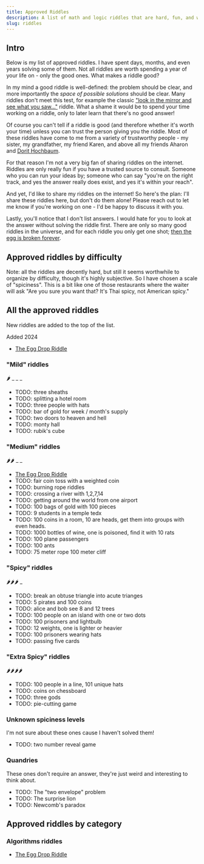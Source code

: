 ```yaml
---
title: Approved Riddles
description: A list of math and logic riddles that are hard, fun, and well-defined.
slug: riddles
---
```


## Intro

Below is my list of approved riddles. I have spent days, months, and even years solving some of them. Not all riddles are worth spending a year of your life on - only the good ones. What makes a riddle good?

In my mind a good riddle is well-defined: the problem should be clear, and more importantly the _space of possible solutions_ should be clear. Many riddles don't meet this test, for example the classic ["look in the mirror and see what you saw..."](https://riddlesbrainteasers.com/room-windows/) riddle. What a shame it would be to spend your time working on a riddle, only to later learn that there's no good answer!

Of course you can't tell if a riddle is good (and therefore whether it's worth your time) unless you can trust the person giving you the riddle. Most of these riddles have come to me from a variety of trustworthy people - my sister, my grandfather, my friend Karen, and above all my friends Aharon and [Dorit Hochbaum](https://hochbaum.ieor.berkeley.edu/).

For that reason I'm not a very big fan of sharing riddles on the internet. Riddles are only really fun if you have a trusted source to consult. Someone who you can run your ideas by; someone who can say "you're on the right track, and yes the answer really does exist, and yes it's within your reach".

And yet, I'd like to share my riddles on the internet! So here's the plan: I'll share these riddles here, but don't do them alone! Please reach out to let me know if you're working on one - I'd be happy to discuss it with you.

Lastly, you'll notice that I don't list answers. I would hate for you to look at the answer without solving the riddle first. There are only so many good riddles in the universe, and for each riddle you only get one shot; [then the egg is broken forever](/riddles/egg-drop).

## Approved riddles by difficulty

Note: all the riddles are decently hard, but still it seems worthwhile to organize by difficulty, though it's highly subjective. So I have chosen a scale of "spiciness". This is a bit like one of those restaurants where the waiter will ask "Are you sure you want that? It's Thai spicy, not American spicy."

## All the approved riddles

New riddles are added to the top of the list.

Added 2024

- [The Egg Drop Riddle](/riddles/egg-drop)

### "Mild" riddles

🌶️ \_ \_ \_

- TODO: three sheaths
- TODO: splitting a hotel room
- TODO: three people with hats
- TODO: bar of gold for week / month's supply
- TODO: two doors to heaven and hell
- TODO: monty hall
- TODO: rubik's cube

### "Medium" riddles

🌶️🌶️ \_ \_

- [The Egg Drop Riddle](/riddles/egg-drop)
- TODO: fair coin toss with a weighted coin
- TODO: burning rope riddles
- TODO: crossing a river with 1,2,7,14
- TODO: getting around the world from one airport
- TODO: 100 bags of gold with 100 pieces
- TODO: 9 students in a temple tedx
- TODO: 100 coins in a room, 10 are heads, get them into groups with even heads.
- TODO: 1000 bottles of wine, one is poisoned, find it with 10 rats
- TODO: 100 plane passengers
- TODO: 100 ants
- TODO: 75 meter rope 100 meter cliff

### "Spicy" riddles

🌶️🌶️🌶️ \_

- TODO: break an obtuse triangle into acute trianges
- TODO: 5 pirates and 100 coins
- TODO: alice and bob see 8 and 12 trees
- TODO: 100 people on an island with one or two dots
- TODO: 100 prisoners and lightbulb
- TODO: 12 weights, one is lighter or heavier
- TODO: 100 prisoners wearing hats
- TODO: passing five cards

### "Extra Spicy" riddles

🌶️🌶️🌶️🌶️

- TODO: 100 people in a line, 101 unique hats
- TODO: coins on chessboard
- TODO: three gods
- TODO: pie-cutting game

### Unknown spiciness levels

I'm not sure about these ones cause I haven't solved them!

- TODO: two number reveal game

### Quandries

These ones don't require an answer, they're just weird and interesting to think about.

- TODO: The "two envelope" problem
- TODO: The surprise lion
- TODO: Newcomb's paradox

## Approved riddles by category

### Algorithms riddles

- [The Egg Drop Riddle](/riddles/egg-drop)
